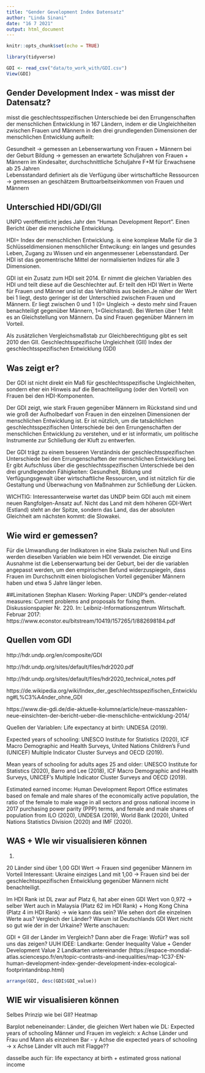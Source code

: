 ```yaml
---
title: "Gender Gevelopment Index Datensatz"
author: "Linda Sinani"
date: "16 7 2021"
output: html_document
---
```

```r
knitr::opts_chunk$set(echo = TRUE)

library(tidyverse)

GDI <- read_csv("data/to_work_with/GDI.csv")
View(GDI)

```

## Gender Development Index - was misst der Datensatz?
misst die geschlechtsspezifischen Unterschiede bei den Errungenschaften der menschlichen Entwicklung in 167 Ländern, indem er die Ungleichheiten zwischen Frauen und Männern in den drei grundlegenden Dimensionen der menschlichen Entwicklung aufteilt:

Gesundheit -> gemessen an Lebenserwartung von Frauen + Männern bei der Geburt
Bildung -> gemessen an erwartete Schuljahren von Frauen + Männern im Kindesalter, durchschnittliche Schuljahre F+M für Erwachsene ab 25 Jahren  
Lebensstandard definiert als die Verfügung über wirtschaftliche Ressourcen -> gemessen an geschätzem Bruttoarbeitseinkommen von Frauen und Männern

## Unterschied HDI/GDI/GII
UNPD veröffentlicht jedes Jahr den "Human Development Report". Einen Bericht über die menschliche Entwicklung. 

HDI= Index der menschlichen Entwicklung. is eine komplexe Maße für die 3 Schlüsseldimensionen menschlicher Entwcikung:
ein langes und gesundes Leben, Zugang zu Wissen und ein angenmessener Lebensstandard. Der HDI ist das geomentrische Mittel der normalisierten Indizes für alle 3 Dimensionen. 

GDI ist ein Zusatz zum HDI seit 2014. Er nimmt die gleichen Variablen des HDI und teilt diese auf die Geschlechter auf. Er teilt den HDI Wert in Werte für Frauen und Männer und ist das Verhältnis aus beiden.Je näher der Wert bei 1 liegt, desto geringer ist der Unterschied zwischen Frauen und Männern. Er liegt zwischen 0 und 1 (0= Ungleich -> desto mehr sind Frauen benachteiligt gegenüber Männern, 1=Gleichstand). Bei Werten über 1 fehlt es an Gleichstellung von Männern. Da sind Frauen gegenüber Männern im Vorteil. 

Als zusätzlichen Vergleichsmaßstab zur Gleichberechtigung gibt es seit 2010 den GII.
Geschlechtsspezifische Ungleichheit (GII)
Index der geschlechtsspezifischen Entwicklung (GDI)


## Was zeigt er?

Der GDI ist nicht direkt ein Maß für geschlechtsspezifische Ungleichheiten, sondern eher ein Hinweis auf die Benachteiligung (oder den Vorteil) von Frauen bei den HDI-Komponenten. 

Der GDI zeigt, wie stark Frauen gegenüber Männern im Rückstand sind und wie groß der Aufholbedarf von Frauen in den einzelnen Dimensionen der menschlichen Entwicklung ist. Er ist nützlich, um die tatsächlichen geschlechtsspezifischen Unterschiede bei den Errungenschaften der menschlichen Entwicklung zu verstehen, und er ist informativ, um politische Instrumente zur Schließung der Kluft zu entwerfen.

Der GDI trägt zu einem besseren Verständnis der geschlechtsspezifischen Unterschiede bei den Errungenschaften der menschlichen Entwicklung bei. Er gibt Aufschluss über die geschlechtsspezifischen Unterschiede bei den drei grundlegenden Fähigkeiten: Gesundheit, Bildung und Verfügungsgewalt über wirtschaftliche Ressourcen, und ist nützlich für die Gestaltung und Überwachung von Maßnahmen zur Schließung der Lücken.

WICHTIG: Interessanterweise wartet das UNDP beim GDI auch mit einem neuen Rangfolgen-Ansatz auf. Nicht das Land mit dem höheren GDI-Wert (Estland) steht an der Spitze, sondern das Land, das der absoluten Gleichheit am nächsten kommt: die Slowakei.

## Wie wird er gemessen?

Für die Umwandlung der Indikatoren in eine Skala zwischen Null und Eins werden dieselben Variablen wie beim HDI verwendet. Die einzige Ausnahme ist die Lebenserwartung bei der Geburt, bei der die variablen angepasst werden, um den empirischen Befund widerzuspiegeln, dass Frauen im Durchschnitt einen biologischen Vorteil gegenüber Männern haben und etwa 5 Jahre länger leben. 

##Limitationen
Stephan Klasen: Working Paper: UNDP’s gender-related measures: Current problems and proposals for fixing them. Diskussionspapier Nr. 220. In: Leibniz-Informationszentrum Wirtschaft. Februar 2017: https://www.econstor.eu/bitstream/10419/157265/1/882698184.pdf 

## Quellen vom GDI

http://hdr.undp.org/en/composite/GDI 

http://hdr.undp.org/sites/default/files/hdr2020.pdf

http://hdr.undp.org/sites/default/files/hdr2020_technical_notes.pdf

https://de.wikipedia.org/wiki/Index_der_geschlechtsspezifischen_Entwicklung#L%C3%A4nder_ohne_GDI 

https://www.die-gdi.de/die-aktuelle-kolumne/article/neue-masszahlen-neue-einsichten-der-bericht-ueber-die-menschliche-entwicklung-2014/

Quellen der Variablen: 
Life expectancy at birth: UNDESA (2019).

Expected years of schooling: UNESCO Institute
for Statistics (2020), ICF Macro Demographic and
Health Surveys, United Nations Children’s Fund
(UNICEF) Multiple Indicator Cluster Surveys and
OECD (2019).

Mean years of schooling for adults ages 25 and
older: UNESCO Institute for Statistics (2020),
Barro and Lee (2018), ICF Macro Demographic
and Health Surveys, UNICEF’s Multiple Indicator
Cluster Surveys and OECD (2019).

Estimated earned income: Human Development
Report Office estimates based on female and male
shares of the economically active population, the
ratio of the female to male wage in all sectors and
gross national income in 2017 purchasing power
parity (PPP) terms, and female and male shares
of population from ILO (2020), UNDESA (2019),
World Bank (2020), United Nations Statistics
Division (2020) and IMF (2020).

## WAS + WIe wir visualisieren können

1. 

20 Länder sind über 1,00 GDI Wert -> Frauen sind gegenüber Männern im Vorteil
Interessant: Ukraine einziges Land mit 1,00 -> Frauen sind bei der geschlechtsspezifischen Entwicklung gegenüber Männern nicht benachteiligt. 

Im HDI Rank ist DL zwar auf Platz 6, hat aber einen GDI Wert von 0,972 -> selber Wert auch in Malaysia (Platz 62 im HDI Rank) + Hong Kong China (Platz 4 im HDI Rank) -> wie kann das sein? Wie sehen dort die einzelnen Werte aus? Vergleich der Länder?
Warum ist Deutschlands GDI Wert nicht so gut wie der in der Urkaine? Werte anschauen:

GDI + GII der Länder im Vergleich? Dann aber die Frage: Wofür? was soll uns das zeigen? UUH IDEE: Landkarte: Gender Inequality Value + Gender Development Value 2 Landkarten untereinander (https://espace-mondial-atlas.sciencespo.fr/en/topic-contrasts-and-inequalities/map-1C37-EN-human-development-index-gender-development-index-ecological-footprintandnbsp.html)


```R
arrange(GDI, desc(GDI$GDI_value))


```

## WIE wir visualisieren können

Selbes Prinzip wie bei GII? Heatmap 

Barplot nebeneinander: Länder, die gleichen Wert haben wie DL: Expected years of schooling Männer und Frauen im vegleich: x Achse Länder und Frau und Mann als einzelnen Bar - y Achse die expected years of schooling 
-> x Achse Länder vllt auch mit Flagge??

dasselbe auch für: life expectancy at birth + estimated gross national income 
